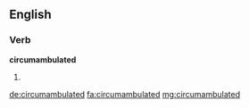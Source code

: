 ==English==

===Verb===
'''circumambulated'''

# {{en-past of|circumambulate}}

[[de:circumambulated]]
[[fa:circumambulated]]
[[mg:circumambulated]]